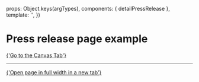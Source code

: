 
<Meta of={DetailPressReleaseStories} />

  props: Object.keys(argTypes),
  components: { detailPressRelease },
  template: '<detailPressRelease />',
})

# Press release page example

<a href="?path=/story/pages-detail-press-release--example">
  {'Go to the Canvas Tab'}
</a>

---

<a href="?id=pages-detail-press-release--example" target="_blank">
  {'Open page in full width in a new tab'}
</a>

<Canvas>
  <Story of={DetailPressReleaseStories.Example} />
</Canvas>
